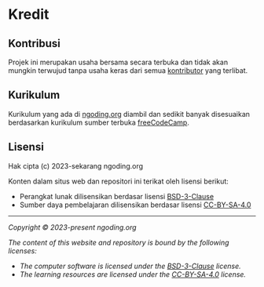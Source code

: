 # Kredit

## Kontribusi

Projek ini merupakan usaha bersama secara terbuka dan tidak akan mungkin terwujud tanpa usaha keras dari semua [kontributor](https://github.com/ngodingorg/ngodingorg/graphs/contributors) yang terlibat.

## Kurikulum

Kurikulum yang ada di [ngoding.org](https://ngoding.org) diambil dan sedikit banyak disesuaikan berdasarkan kurikulum sumber terbuka [freeCodeCamp](https://freecodecamp.org).

## Lisensi

Hak cipta (c) 2023-sekarang ngoding.org

Konten dalam situs web dan repositori ini terikat oleh lisensi berikut:

- Perangkat lunak dilisensikan berdasar lisensi [BSD-3-Clause](LICENSE)
- Sumber daya pembelajaran dilisensikan berdasar lisensi [CC-BY-SA-4.0](CURRICULUM_LICENSE)

---

_Copyright © 2023-present ngoding.org_

_The content of this website and repository is bound by the following licenses:_

- _The computer software is licensed under the [BSD-3-Clause](LICENSE) license._
- _The learning resources are licensed under the [CC-BY-SA-4.0](CURRICULUM_LICENSE) license._
